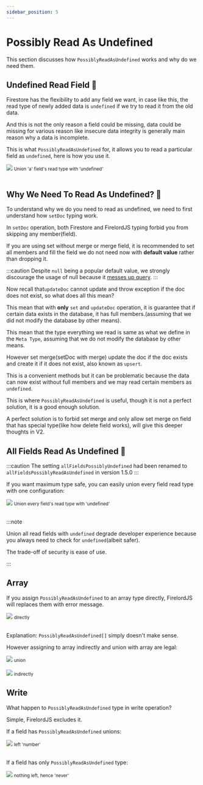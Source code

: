 ```yaml
---
sidebar_position: 5
---
```


# Possibly Read As Undefined

This section discusses how `PossiblyReadAsUndefined` works and why do we need them.

## Undefined Read Field 🦜

Firestore has the flexibility to add any field we want, in case like this, the read type of newly added data is `undefined` if we try to read it from the old data.

And this is not the only reason a field could be missing, data could be missing for various reason like insecure data integrity is generally main reason why a data is incomplete.

This is what `PossiblyReadAsUndefined` for, it allows you to read a particular field as `undefined`, here is how you use it.

<div style={{ display: 'flex', flexDirection: 'column', alignItems: 'center' }}>
	<img src="/firelordv2/possiblyReadAsUndefined1.png" />
	<small>Union 'a' field's read type with 'undefined'</small>
</div>
<br />

## Why We Need To Read As Undefined? 🦜

To understand why we do you need to read as undefined, we need to first understand how `setDoc` typing work.

In `setDoc` operation, both Firestore and FirelordJS typing forbid you from skipping any member(field).

If you are using set without merge or merge field, it is recommended to set all members and fill the field we do not need now with **default value** rather than dropping it.

:::caution
Despite `null` being a popular default value, we strongly discourage the usage of null because it [messes up query](https://stackoverflow.com/a/71173190/5338829).
:::

Now recall that`updateDoc` cannot update and throw exception if the doc does not exist, so what does all this mean?

This mean that with **only** `set` and `updateDoc` operation, it is guarantee that if certain data exists in the database, it has full members.(assuming that we did not modify the database by other means).

This mean that the type everything we read is same as what we define in the `Meta Type`, assuming that we do not modify the database by other means.

However set merge(setDoc with merge) update the doc if the doc exists and create it if it does not exist, also known as `upsert`.

This is a convenient methods but it can be problematic because the data can now exist without full members and we may read certain members as `undefined`.

This is where `PossiblyReadAsUndefined` is useful, though it is not a perfect solution, it is a good enough solution.

A perfect solution is to forbid set merge and only allow set merge on field that has special type(like how delete field works), will give this deeper thoughts in V2.

## All Fields Read As Undefined 🦜

:::caution
The setting `allFieldsPossiblyUndefined` had been renamed to `allFieldsPossiblyReadAsUndefined` in version 1.5.0
:::

If you want maximum type safe, you can easily union every field read type with one configuration:

<div style={{ display: 'flex', flexDirection: 'column', alignItems: 'center' }}>
	<img src="/firelordv2/possiblyReadAsUndefined2.png" />
	<small>Union every field's read type with 'undefined'</small>
</div>
<br />

:::note

Union all read fields with `undefined` degrade developer experience because you always need to check for `undefined`(albeit safer).

The trade-off of security is ease of use.

:::

## Array

If you assign `PossiblyReadAsUndefined` to an array type directly, FirelordJS will replaces them with error message.

<div style={{ display: 'flex', flexDirection: 'column', alignItems: 'center' }}>
	<img src="/firelordv2/possiblyReadAsUndefined3.png" />
	<small>directly</small>
</div>

<br />

Explanation: `PossiblyReadAsUndefined[]` simply doesn't make sense.

However assigning to array indirectly and union with array are legal:

<div style={{ display: 'flex', flexDirection: 'column', alignItems: 'center' }}>
	<img src="/firelordv2/possiblyReadAsUndefined4.png" />
	<small>union</small>
</div>
<br />
<div style={{ display: 'flex', flexDirection: 'column', alignItems: 'center' }}>
	<img src="/firelordv2/possiblyReadAsUndefined5.png" />
	<small>indirectly</small>
</div>

## Write

What happen to `PossiblyReadAsUndefined` type in write operation?

Simple, FirelordJS excludes it.

If a field has `PossiblyReadAsUndefined` unions:

<div style={{ display: 'flex', flexDirection: 'column', alignItems: 'center' }}>
	<img src="/firelordv2/possiblyReadAsUndefined6.png" />
	<small>left 'number' </small>
</div>
<br />

If a field has only `PossiblyReadAsUndefined` type:

<div style={{ display: 'flex', flexDirection: 'column', alignItems: 'center' }}>
	<img src="/firelordv2/possiblyReadAsUndefined7.png" />
	<small>nothing left, hence 'never'</small>
</div>
